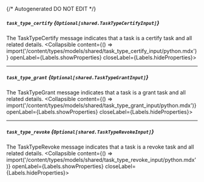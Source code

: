 {/* Autogenerated DO NOT EDIT  */}

##### `task_type_certify` *{`Optional[shared.TaskTypeCertifyInput]`}*
The TaskTypeCertify message indicates that a task is a certify task and all related details.
<Collapsible content={() => import('/content/types/models/shared/task_type_certify_input/python.mdx')} openLabel={Labels.showProperties} closeLabel={Labels.hideProperties}>
</Collapsible>

---
##### `task_type_grant` *{`Optional[shared.TaskTypeGrantInput]`}*
The TaskTypeGrant message indicates that a task is a grant task and all related details.
<Collapsible content={() => import('/content/types/models/shared/task_type_grant_input/python.mdx')} openLabel={Labels.showProperties} closeLabel={Labels.hideProperties}>
</Collapsible>

---
##### `task_type_revoke` *{`Optional[shared.TaskTypeRevokeInput]`}*
The TaskTypeRevoke message indicates that a task is a revoke task and all related details.
<Collapsible content={() => import('/content/types/models/shared/task_type_revoke_input/python.mdx')} openLabel={Labels.showProperties} closeLabel={Labels.hideProperties}>
</Collapsible>


